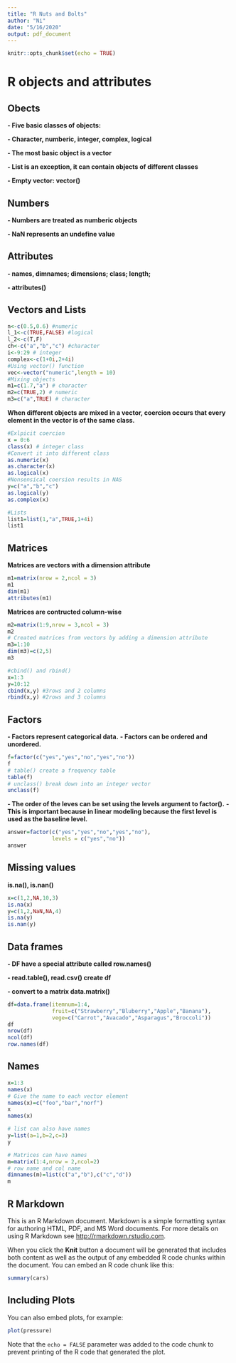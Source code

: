 ```yaml
---
title: "R Nuts and Bolts"
author: "Ni"
date: "5/16/2020"
output: pdf_document
---
```


```r
knitr::opts_chunk$set(echo = TRUE)
```

# R objects and attributes
## Obects

**- Five basic classes of objects: **

**- Character, numberic, integer, complex, logical**

**- The most basic object is a vector**

**- List is an exception, it can contain objects of different classes**

**- Empty vector: vector()**

## Numbers

**- Numbers are treated as numberic objects**

**- NaN represents an undefine value**

## Attributes

**- names, dimnames; dimensions; class; length;**

**- attributes()**

## Vectors and Lists
```r
n<-c(0.5,0.6) #numeric
l_1<-c(TRUE,FALSE) #logical
l_2<-c(T,F)
ch<-c("a","b","c") #character
i<-9:29 # integer
complex<-c(1+0i,2+4i)
#Using vector() function
vec<-vector("numeric",length = 10)
#Mixing objects
m1=c(1.7,"a") # character
m2=c(TRUE,2) # numeric
m3=c("a",TRUE) # character
```
**When different objects are mixed in a vector, coercion occurs that every element in the vector is of the same class.**

```r
#Exlpicit coercion
x = 0:6
class(x) # integer class
#Convert it into different class
as.numeric(x)
as.character(x)
as.logical(x)
#Nonsensical coersion results in NAS
y=c("a","b","c")
as.logical(y)
as.complex(x)
```

```r
#Lists
list1=list(1,"a",TRUE,1+4i)
list1
```

## Matrices

**Matrices are vectors with a dimension attribute**
```r
m1=matrix(nrow = 2,ncol = 3)
m1
dim(m1)
attributes(m1)
```
**Matrices are contructed column-wise**
```r
m2=matrix(1:9,nrow = 3,ncol = 3)
m2
# Created matrices from vectors by adding a dimension attribute
m3=1:10
dim(m3)=c(2,5)
m3
```

```r
#cbind() and rbind()
x=1:3
y=10:12
cbind(x,y) #3rows and 2 columns
rbind(x,y) #2rows and 3 columns

```

## Factors

**- Factors represent categorical data.**
**- Factors can be ordered and unordered.**
```r
f=factor(c("yes","yes","no","yes","no"))
f
# table() create a frequency table
table(f)
# unclass() break down into an integer vector
unclass(f)
```

**- The order of the leves can be set using the levels argument to factor().**
**- This is important because in linear modeling because the first level is used as the baseline level.**
```r
answer=factor(c("yes","yes","no","yes","no"),
              levels = c("yes","no"))
answer
```
## Missing values

**is.na(), is.nan()**
```r
x=c(1,2,NA,10,3)
is.na(x)
y=c(1,2,NaN,NA,4)
is.na(y)
is.nan(y)
```

## Data frames

**- DF have a special attribute called row.names()**

**- read.table(), read.csv() create df**

**- convert to a matrix data.matrix()**

```r
df=data.frame(itemnum=1:4,
              fruit=c("Strawberry","Bluberry","Apple","Banana"),
              vege=c("Carrot","Avacado","Asparagus","Broccoli"))
df
nrow(df)
ncol(df)
row.names(df)
```
## Names
```r
x=1:3
names(x)
# Give the name to each vector element
names(x)=c("foo","bar","norf")
x
names(x)
```
```r
# list can also have names
y=list(a=1,b=2,c=3)
y
```
```r
# Matrices can have names
m=matrix(1:4,nrow = 2,ncol=2)
# row name and col name
dimnames(m)=list(c("a","b"),c("c","d"))
m
```









## R Markdown

This is an R Markdown document. Markdown is a simple formatting syntax for authoring HTML, PDF, and MS Word documents. For more details on using R Markdown see <http://rmarkdown.rstudio.com>.

When you click the **Knit** button a document will be generated that includes both content as well as the output of any embedded R code chunks within the document. You can embed an R code chunk like this:

```r
summary(cars)
```

## Including Plots

You can also embed plots, for example:

```r
plot(pressure)
```

Note that the `echo = FALSE` parameter was added to the code chunk to prevent printing of the R code that generated the plot.
